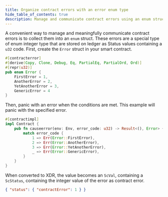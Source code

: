 ```yaml
---
title: Organize contract errors with an error enum type
hide_table_of_contents: true
description: Manage and communicate contract errors using an enum struct stored as Status values.
---
```


A convenient way to manage and meaningfully communicate contract errors is to collect them into an `enum` struct. These errors are a special type of enum integer type that are stored on ledger as Status values containing a `u32` code. First, create the `Error` struct in your smart contract.

```rust
#[contracterror]
#[derive(Copy, Clone, Debug, Eq, PartialEq, PartialOrd, Ord)]
#[repr(u32)]
pub enum Error {
    FirstError = 1,
    AnotherError = 2,
    YetAnotherError = 3,
    GenericError = 4
}
```

Then, panic with an error when the conditions are met. This example will panic with the specified error.

```rust
#[contractimpl]
impl Contract {
    pub fn causeerror(env: Env, error_code: u32) -> Result<(), Error> {
        match error_code {
            1 => Err(Error::FirstError),
            2 => Err(Error::AnotherError),
            3 => Err(Error::YetAnotherError),
            _ => Err(Error::GenericError),
        }
    }
}
```

When converted to XDR, the value becomes an `ScVal`, containing a `ScStatus`, containing the integer value of the error as contract error.

```json
{ "status": { "contractError": 1 } }
```
